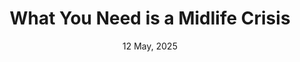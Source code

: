---
title: "What You Need is a Midlife Crisis"
date: "12 May, 2025"
isDisplayDate: true
targetType: "_blank"
externalUrl: "https://newsletter.thewayofwork.com/p/midlife"
description: "The crisis of midlife is an opportunity for renewal. A fresh start before it's too late. The unhappiness, overwhelm, and oncoming decline are shoves to step back and ask:'What have I done with my life?'"
extraGap: "pb-8"
---